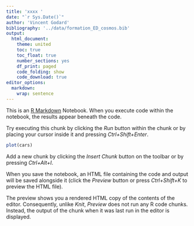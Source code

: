 ```yaml
---
title: 'xxxx '
date: "`r Sys.Date()`"
author: 'Vincent Godard'
bibliography: '../data/formation_ED_cosmos.bib'
output:
  html_document:
    theme: united
    toc: true
    toc_float: true
    number_sections: yes
    df_print: paged
    code_folding: show
    code_download: true
editor_options: 
  markdown: 
    wrap: sentence
---
```


This is an [R Markdown](http://rmarkdown.rstudio.com) Notebook. When you execute code within the notebook, the results appear beneath the code. 

Try executing this chunk by clicking the *Run* button within the chunk or by placing your cursor inside it and pressing *Ctrl+Shift+Enter*. 

```r
plot(cars)
```

Add a new chunk by clicking the *Insert Chunk* button on the toolbar or by pressing *Ctrl+Alt+I*.

When you save the notebook, an HTML file containing the code and output will be saved alongside it (click the *Preview* button or press *Ctrl+Shift+K* to preview the HTML file).

The preview shows you a rendered HTML copy of the contents of the editor. Consequently, unlike *Knit*, *Preview* does not run any R code chunks. Instead, the output of the chunk when it was last run in the editor is displayed.
